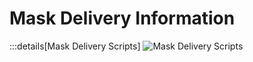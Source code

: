 # Mask Delivery Information

:::details[Mask Delivery Scripts]
![Mask Delivery Scripts](/delivery_scripts.png)